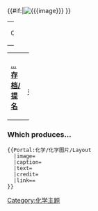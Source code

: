 {{#if:{{{image}}}|[[Image:{{{image}}}|center]] }}
{| class="noprint" width="100%" border="0" style="padding: 0; margin: 0; background-color:transparent"
|width="33%"| <center> <small>Credit: {{{credit}}}</small> </center> 
|}
{{{text}}}
{| class="noprint" width="100%"  border="0" style="padding: 0; margin: 0; background-color:transparent"
|-
| width="33%"| <div style="text-align:left;">'''[[Portal:化学/化学图片|...存档/提名]]'''</div> || 
 <div style="text-align:right;margin-right:10px;margin-bottom:4px;">
'''[[{{{link}}}|更多...]]'''
 </div >
|}<noinclude>

===Which produces...===
<pre>
{{Portal:化学/化学图片/Layout
  |image=
  |caption=
  |text=
  |credit=
  |link==
}}</pre>

[[Category:化学主题|Category:化学主题]]